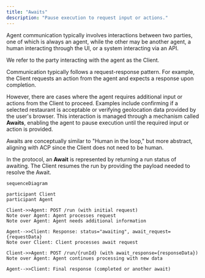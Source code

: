 ```yaml
---
title: "Awaits"
description: "Pause execution to request input or actions."
---
```



<AlphaWarning />

Agent communication typically involves interactions between two parties, one of which is always an agent, while the other may be another agent, a human interacting through the UI, or a system interacting via an API.

We refer to the party interacting with the agent as the Client.

Communication typically follows a request-response pattern. For example, the Client requests an action from the agent and expects a response upon completion.

However, there are cases where the agent requires additional input or actions from the Client to proceed. Examples include confirming if a selected restaurant is acceptable or verifying geolocation data provided by the user's browser. This interaction is managed through a mechanism called **Awaits**, enabling the agent to pause execution until the required input or action is provided.

Awaits are conceptually similar to "Human in the loop," but more abstract, aligning with ACP since the Client does not need to be human.

In the protocol, an **Await** is represented by returning a run status of awaiting. The Client resumes the run by providing the payload needed to resolve the Await.

```mermaid
sequenceDiagram

participant Client
participant Agent

Client->>Agent: POST /run (with initial request)
Note over Agent: Agent processes request
Note over Agent: Agent needs additional information

Agent-->>Client: Response: status="awaiting", await_request={requestData}
Note over Client: Client processes await request

Client->>Agent: POST /run/{runId} (with await_response={responseData})
Note over Agent: Agent continues processing with new data

Agent-->>Client: Final response (completed or another await)
```
